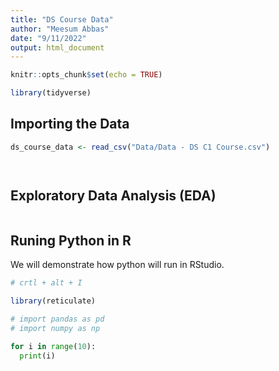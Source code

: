 ```yaml
---
title: "DS Course Data"
author: "Meesum Abbas"
date: "9/11/2022"
output: html_document
---
```


```r
knitr::opts_chunk$set(echo = TRUE)

library(tidyverse)

```

## Importing the Data


```r


ds_course_data <- read_csv("Data/Data - DS C1 Course.csv")




```

## Exploratory Data Analysis (EDA)



```r





```

## Runing Python in R

We will demonstrate how python will run in RStudio. 

```r

# crtl + alt + I

library(reticulate)


```


```python

# import pandas as pd
# import numpy as np


```


```python


for i in range(10):
  print(i)


```









